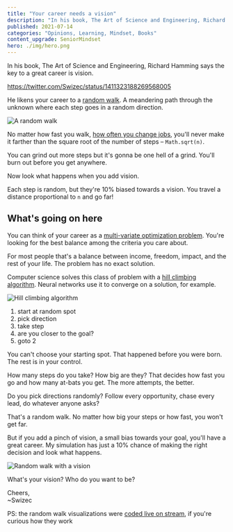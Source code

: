 ```yaml
---
title: "Your career needs a vision"
description: "In his book, The Art of Science and Engineering, Richard Hamming says the key to a great career is vision. What does that really look like?"
published: 2021-07-14
categories: "Opinions, Learning, Mindset, Books"
content_upgrade: SeniorMindset
hero: ./img/hero.png
---
```



In his book, The Art of Science and Engineering, Richard Hamming says the key to a great career is vision.

https://twitter.com/Swizec/status/1411323188269568005

He likens your career to a [random walk](https://en.wikipedia.org/wiki/Random_walk). A meandering path through the unknown where each step goes in a random direction.

![A random walk](./img/A-random-walk6gbabj.gif)

No matter how fast you walk, [how often you change jobs](https://swizec.com/blog/what-if-engineers-were-paid-like-athletes/), you'll never make it farther than the square root of the number of steps – `Math.sqrt(n)`.

You can grind out more steps but it's gonna be one hell of a grind. You'll burn out before you get anywhere.

Now look what happens when you add vision.

<RandomWalk />

Each step is random, but they're 10% biased towards a vision. You travel a distance proportional to `n` and go far!

## What's going on here

You can think of your career as a [multi-variate optimization problem](https://swizec.com/blog/these-19-words-are-the-only-selfhelp-and-business-advice-you-need/). You're looking for the best balance among the criteria you care about.

For most people that's a balance between income, freedom, impact, and the rest of your life. The problem has no exact solution.

Computer science solves this class of problem with a [hill climbing algorithm](https://en.wikipedia.org/wiki/Hill_climbing). Neural networks use it to converge on a solution, for example.

![Hill climbing algorithm](./img/Hill-climbing-algorithm2e89ca.gif)

1.  start at random spot
2.  pick direction
3.  take step
4.  are you closer to the goal?
5.  goto 2

You can't choose your starting spot. That happened before you were born. The rest is in your control.

How many steps do you take? How big are they? That decides how fast you go and how many at-bats you get. The more attempts, the better.

Do you pick directions randomly? Follow every opportunity, chase every lead, do whatever anyone asks?

That's a random walk. No matter how big your steps or how fast, you won't get far.

But if you add a pinch of vision, a small bias towards your goal, you'll have a great career. My simulation has just a 10% chance of making the right decision and look what happens.

![Random walk with a vision](./img/Random-walk-with-a-visioncf5be3.gif)

What's your vision? Who do you want to be?

Cheers,<br/>
~Swizec

PS: the random walk visualizations were [coded live on stream](https://www.youtube.com/watch?v=XjwXGQYco5s), if you're curious how they work
